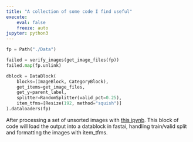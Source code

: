 ```yaml
---
title: "A collection of some code I find useful"
execute: 
    eval: false
    freeze: auto
jupyter: python3
---
```

```python
fp = Path("./Data")

failed = verify_images(get_image_files(fp))
failed.map(fp.unlink)

dblock = DataBlock(
    blocks=(ImageBlock, CategoryBlock), 
    get_items=get_image_files, 
    get_y=parent_label,
    splitter=RandomSplitter(valid_pct=0.25),
    item_tfms=[Resize(192, method="squish")]
).dataloaders(fp)
```
After processing a set of unsorted images with [this ipynb](https://github.com/pickpj/img-labeler-nb/blob/main/sep.ipynb). This block of code will load the output into a datablock in fastai, handling train/valid split and formatting the images with item_tfms.

```python

```
